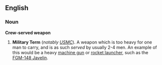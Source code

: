 ==English==
===Noun===
'''Crew-served weapon'''
# '''Military Term''' (''notably [[w:USMC|USMC]]''). A weapon which is too heavy for one man to carry, and is as such ''served'' by usually 2-4 men. An example of this would be a heavy [[w:machine gun|machine gun]] or [[w:Rocket launcher|rocket launcher]], such as the [[w:FGM-148 Javelin|FGM-148 Javelin]].